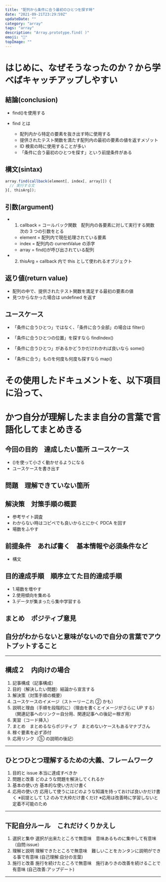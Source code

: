 ```yaml
---
title: "配列から条件に合う最初のひとつを探す時"
date: "2021-09-21T23:29:59Z"
updateDate: ""
category: "array"
tags: "array"
description: "Array.prototype.find( )"
emoji: "🙂"
topImage: ""
---
```


# はじめに、なぜそうなったのか？から学べばキャッチアップしやすい

## 結論(conclusion)

- find()を使用する

- find とは
  - 配列内から特定の要素を抜き出す時に使用する
  - 提供されたテスト関数を満たす配列内の最初の要素の値を返すメゾット
  - ID 検索の時に使用することが多い
  - 「条件に合う最初のひとつを探す」という前提条件がある

## 構文(sintax)

```js
array.find(callback(element[, index[, array]]) {
  // 実行する文
}[, thisArg]);
```

## 引数(argument)

- 1. callback = コールバック関数　配列内の各要素に対して実行する関数　次の 3 つの引数をとる
  - element = 配列内で現在処理されている要素
  - index = 配列内の currentValue の添字
  - array = find()が呼び出されている配列
- 2. thisArg = callback 内で this として使われるオブジェクト

## 返り値(return value)

- 配列の中で、提供されたテスト関数を満足する最初の要素の値
- 見つからなかった場合は undefined を返す

## ユースケース

- 「条件に合うひとつ」ではなく、「条件に合う全部」の場合は filter()

- 「条件に合うひとつの位置」を探すなら findIndex()

- 「条件に合うひとつ」があるかどうかだけわかれば良いなら some()

- 「条件に合う」ものを何度も何度も探すなら map()

# その使用したドキュメントを、以下項目に沿って、

# かつ自分が理解したまま自分の言葉で言語化してまとめきる

## 今回の目的　達成したい箇所 ユースケース

- ()を使って小さく動かせるようになる
- ユースケースを書き出す

## 問題　理解できていない箇所

## 解決策　対策手順の概要

- 参考サイト調査
- わからない時はコピペでも良いからとにかく PDCA を回す
- 場数をふやす

## 前提条件　あれば書く　基本情報や必須条件など

- 構文

## 目的達成手順　順序立てた目的達成手順

- 1.場数を増やす
- 2.使用傾向を集める
- 3.データが集まったら集中学習する

## まとめ　ポジティブ意見

## 自分がわからないと意味がないので自分の言葉でアウトプットすること

---

## 構成２　内向けの場合

1. 記事構成（記事構成）
2. 目的（解決したい問題）結論から宣言する
3. 解決策（対策手順の概要）
4. ユースケースのイメージ（ストーリーこれ ② かも）
5. 説明と理由（手順を段階的に）（理由を書くとイメージがさらに UP する）（関連記事へのリンク＝自分用、関連記事への後記＝稼ぎ用）
6. 実習（コード挿入）
7. まとめ　まとめるならポジティブ　まとめないケースもあるマナブさん
8. 稼ぐ要素を必ず添付
9. 応用リンク（⑤ の説明の後記）

---

## ひとつひとつ理解するための大義、フレームワーク

1. 目的と issue 本当に達成すべきか
2. 問題と改善 どのような問題を解決してくれるか
3. 基本の使い方 基本的な使い方だけ書く
4. 応用の使い方 応用して使うにはどのような知識を持っておけば良いかだけ書く
   ※前提として 1,2 のみで大枠だけ書くだけ
   ※応用は改善時に学習しないと定着不可能のため

---

## 下記自分ルール　これだけくりかえし

1. 選択と集中 選択が出来たところで無意味　意味あるものに集中して有意味　（自問:issue）
2. 理解と説明 理解できたところで無意味　難しいことをカンタンに説明ができる事で有意味 (自己理解:自分の言葉)
3. 施行と改善 施行を続けたところで無意味　施行ありきの改善を続けることで有意味 (自己改善:アップデート)

---
